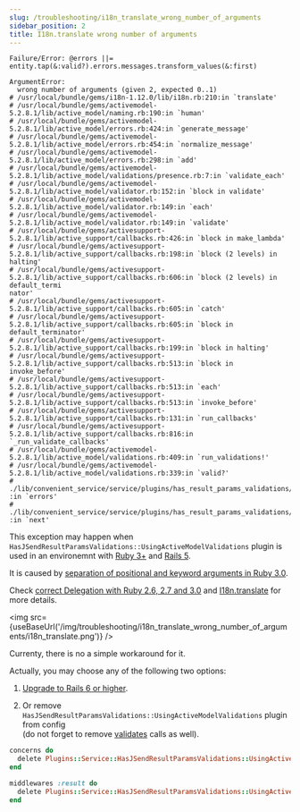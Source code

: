 ```yaml
---
slug: /troubleshooting/i18n_translate_wrong_number_of_arguments
sidebar_position: 2
title: I18n.translate wrong number of arguments
---
```



```
Failure/Error: @errors ||= entity.tap(&:valid?).errors.messages.transform_values(&:first)

ArgumentError:
  wrong number of arguments (given 2, expected 0..1)
# /usr/local/bundle/gems/i18n-1.12.0/lib/i18n.rb:210:in `translate'
# /usr/local/bundle/gems/activemodel-5.2.8.1/lib/active_model/naming.rb:190:in `human'
# /usr/local/bundle/gems/activemodel-5.2.8.1/lib/active_model/errors.rb:424:in `generate_message'
# /usr/local/bundle/gems/activemodel-5.2.8.1/lib/active_model/errors.rb:454:in `normalize_message'
# /usr/local/bundle/gems/activemodel-5.2.8.1/lib/active_model/errors.rb:298:in `add'
# /usr/local/bundle/gems/activemodel-5.2.8.1/lib/active_model/validations/presence.rb:7:in `validate_each'
# /usr/local/bundle/gems/activemodel-5.2.8.1/lib/active_model/validator.rb:152:in `block in validate'
# /usr/local/bundle/gems/activemodel-5.2.8.1/lib/active_model/validator.rb:149:in `each'
# /usr/local/bundle/gems/activemodel-5.2.8.1/lib/active_model/validator.rb:149:in `validate'
# /usr/local/bundle/gems/activesupport-5.2.8.1/lib/active_support/callbacks.rb:426:in `block in make_lambda'
# /usr/local/bundle/gems/activesupport-5.2.8.1/lib/active_support/callbacks.rb:198:in `block (2 levels) in halting'
# /usr/local/bundle/gems/activesupport-5.2.8.1/lib/active_support/callbacks.rb:606:in `block (2 levels) in default_termi
nator'
# /usr/local/bundle/gems/activesupport-5.2.8.1/lib/active_support/callbacks.rb:605:in `catch'
# /usr/local/bundle/gems/activesupport-5.2.8.1/lib/active_support/callbacks.rb:605:in `block in default_terminator'
# /usr/local/bundle/gems/activesupport-5.2.8.1/lib/active_support/callbacks.rb:199:in `block in halting'
# /usr/local/bundle/gems/activesupport-5.2.8.1/lib/active_support/callbacks.rb:513:in `block in invoke_before'
# /usr/local/bundle/gems/activesupport-5.2.8.1/lib/active_support/callbacks.rb:513:in `each'
# /usr/local/bundle/gems/activesupport-5.2.8.1/lib/active_support/callbacks.rb:513:in `invoke_before'
# /usr/local/bundle/gems/activesupport-5.2.8.1/lib/active_support/callbacks.rb:131:in `run_callbacks'
# /usr/local/bundle/gems/activesupport-5.2.8.1/lib/active_support/callbacks.rb:816:in `_run_validate_callbacks'
# /usr/local/bundle/gems/activemodel-5.2.8.1/lib/active_model/validations.rb:409:in `run_validations!'
# /usr/local/bundle/gems/activemodel-5.2.8.1/lib/active_model/validations.rb:339:in `valid?'
# ./lib/convenient_service/service/plugins/has_result_params_validations/using_active_model_validations/middleware.rb:28
:in `errors'
# ./lib/convenient_service/service/plugins/has_result_params_validations/using_active_model_validations/middleware.rb:10
:in `next'
```

This exception may happen when `HasJSendResultParamsValidations::UsingActiveModelValidations` plugin is used in an environemnt with [Ruby 3+](https://www.ruby-lang.org/en/news/2020/12/25/ruby-3-0-0-released/) and [Rails 5](https://api.rubyonrails.org/v5.0.0/).

It is caused by [separation of positional and keyword arguments in Ruby 3.0](https://www.ruby-lang.org/en/news/2019/12/12/separation-of-positional-and-keyword-arguments-in-ruby-3-0/).

Check [correct Delegation with Ruby 2.6, 2.7 and 3.0](https://eregon.me/blog/2021/02/13/correct-delegation-in-ruby-2-27-3.html) and [I18n.translate](https://github.com/ruby-i18n/i18n/blob/v1.12.0/lib/i18n.rb#L195) for more details.

<img src={useBaseUrl('/img/troubleshooting/i18n_translate_wrong_number_of_arguments/i18n_translate.png')} />

Currenty, there is no a simple workaround for it.

Actually, you may choose any of the following two options:

1. [Upgrade to Rails 6 or higher](https://edgeguides.rubyonrails.org/upgrading_ruby_on_rails.html).

2. Or remove `HasJSendResultParamsValidations::UsingActiveModelValidations` plugin from config <br />
  (do not forget to remove [validates](https://edgeguides.rubyonrails.org/active_record_validations.html) calls as well).

  ```ruby
  concerns do
    delete Plugins::Service::HasJSendResultParamsValidations::UsingActiveModelValidations::Concern
  end

  middlewares :result do
    delete Plugins::Service::HasJSendResultParamsValidations::UsingActiveModelValidations::Middleware
  end
  ```
